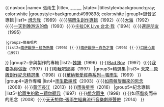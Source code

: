 {{ navbox
|name= 張雨生
|title=[[張雨生|<span style="color:white">張雨生</span>]]
|state={{{state|autocollapse}}}
|titlestyle=background:gray; color:white
|groupstyle=background:#989898; color:white
|group1=錄音室專輯
|list1=
{{Navbox subgroup 
 |groupstyle=background:#C0C0C0; color:white
 |group1=飛碟唱片
 |list1=[[天天想你 (張雨生專輯)|天天想你]]（1988）{{·}}[[想念我]]（1989）{{·}}[[張雨生創作專輯]]（1992）{{·}}[[大海 (張雨生專輯)|大海]]（1992）{{·}}[[一天到晚游泳的魚]]（1993）{{·}}[[卡拉OK Live·台北·我]]（1994）{{·}}[[還是朋友]]（1995）
 |group2=豐華唱片
 |list2=[[兩伊戰爭－紅色熱情]]（1996）{{·}}[[兩伊戰爭－白色才情]]（1996）{{·}}[[口是心非]]（1997）
}}
|group2=參與製作的專輯
|list2=[[姊妹 (專輯)|姊妹]]（1996）{{·}}[[Bad Boy (張惠妹專輯)|Bad Boy]]（1997）{{·}}[[我要為你做飯]]（1997）{{·}}[[吻我吧娜娜－張雨生音樂劇創作記錄|吻我吧娜娜]]（1997）
|group3=精選集
|list3=
{{Navbox subgroup
 |groupstyle=background:#C0C0C0; color:white
 |group1=飛碟唱片
 |list1=[[自由歌]]（1994）
 |group2=華納唱片
 |list2=[[華納國語超極品音色系列－張雨生國語精選16首]]（1998）{{·}}[[未來－原版創作紀念精選集]]（1998）{{·}}[[華納我愛經典系列－張雨生]]（1999）
}}
|group4=遺作專輯
|list4=[[雨生歡禧城]]（2003）{{·}}[[如燕盤旋而來的思念]]（2008）{{·}}[[黃河長江]]（2013）{{·}}[[雨後星空]]（2016）
|group5=紀念專輯
|list5=[[給雨生的歌－聽你聽我]]（1997）{{·}}[[想念雨生]]（1998）{{·}}如燕盤旋而來的思念（2008）{{·}}[[天天想你-張雨生經典流行音樂劇原聲帶]]（2014）
}}